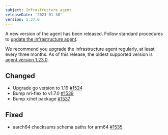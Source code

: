 ```yaml
---
subject: Infrastructure agent
releaseDate: '2023-01-30'
version: 1.37.0
---
```


A new version of the agent has been released. Follow standard procedures to [update the infrastructure agent](/docs/infrastructure/install-configure-manage-infrastructure/update-or-uninstall/update-infrastructure-agent).

We recommend you upgrade the infrastructure agent regularly, at least every three months. As of this release, the oldest supported version is [agent version 1.23.0](/docs/release-notes/infrastructure-release-notes/infrastructure-agent-release-notes/new-relic-infrastructure-agent-1230).


## Changed
* Upgrade go version to 1.19 [#1524](https://github.com/newrelic/infrastructure-agent/pull/1524)
* Bump nri-flex to v1.7.0 [#1539](https://github.com/newrelic/infrastructure-agent/pull/1539)
* Bump x/net package [#1537](https://github.com/newrelic/infrastructure-agent/pull/1537)

## Fixed
* aarch64 checksums schema paths for arm64 [#1535](https://github.com/newrelic/infrastructure-agent/pull/1535)
